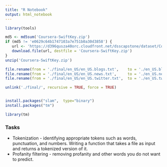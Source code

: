 ```yaml
---
title: "R Notebook"
output: html_notebook
---
```


```r
library(tools)

md5 <- md5sum('Coursera-SwiftKey.zip')
if (md5 != 'e0629c64b1747103a7e751b0a30d3858') {
   url <- 'https://d396qusza40orc.cloudfront.net/dsscapstone/dataset/Coursera-SwiftKey.zip'
   download.file(url, destfile = 'Coursera-SwiftKey.zip')
}
unzip('Coursera-SwiftKey.zip')

file.rename(from = './final/en_US/en_US.blogs.txt',    to = './en_US.blogs.txt')
file.rename(from = './final/en_US/en_US.news.txt',     to = './en_US.news.txt')
file.rename(from = './final/en_US/en_US.twitter.txt',  to = './en_US.twitter.txt')

unlink('./final/', recursive = TRUE, force = TRUE)
```

```r
```

```r
install.packages("slam",  type="binary")
install.packages("tm")
```

```r
library(tm)
```

### Tasks

- Tokenization - identifying appropriate tokens such as words, punctuation, and numbers. Writing a function that takes a file as input and returns a tokenized version of it.
- Profanity filtering - removing profanity and other words you do not want to predict.



